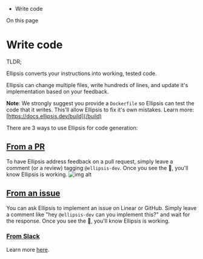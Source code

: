 *   Write code

On this page

# Write code

<Info>

TLDR;

Ellipsis converts your instructions into working, tested code.



</Info>

Ellipsis can change multiple files, write hundreds of lines, and update it's implementation based on your feedback.

**Note**: We strongly suggest you provide a `Dockerfile` so Ellipsis can test the code that it writes. This'll allow Ellipsis to fix it's own mistakes. Learn more: [https://docs.ellipsis.dev/build](/build)

There are 3 ways to use Ellipsis for code generation:

## [From a PR​](#null)

To have Ellipsis address feedback on a pull request, simply leave a comment (or a review) tagging `@ellipsis-dev`. Once you see the 👀, you'll know Ellipsis is working. ![img alt](https://docs.ellipsis.dev/assets/images/pr_address_comments-2c51b96f8a7676cb83e2cf40d9af5d80.png)

## [From an issue​](#null)

You can ask Ellipsis to implement an issue on Linear or GitHub. Simply leave a comment like "hey `@ellipsis-dev` can you implement this?" and wait for the response. Once you see the 👀, you'll know Ellipsis is working.

### [From Slack​](#null)

Learn more [here](/ask).